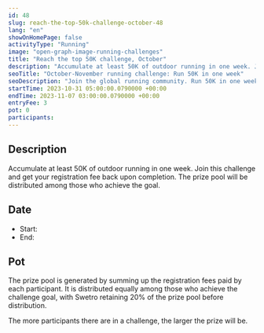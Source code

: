 ```yaml
---
id: 48
slug: reach-the-top-50k-challenge-october-48
lang: "en"
showOnHomePage: false
activityType: "Running"
image: "open-graph-image-running-challenges"
title: "Reach the top 50K challenge, October"
description: "Accumulate at least 50K of outdoor running in one week. Join this challenge and get your registration fee back upon completion. The prize pool will be distributed among those who achieve the goal."
seoTitle: "October-November running challenge: Run 50K in one week"
seoDescription: "Join the global running community. Run 50K in one week, connect, and compete with athletes from all over the world. Sign up today!"
startTime: 2023-10-31 05:00:00.0790000 +00:00
endTime: 2023-11-07 03:00:00.0790000 +00:00
entryFee: 3
pot: 0
participants:
---
```



## Description

Accumulate at least 50K of outdoor running in one week. Join this challenge and get your registration fee back upon completion. The prize pool will be distributed among those who achieve the goal.

## Date

- Start: <LocalDate dateUtc={frontmatter.startTime} client:load />
- End: <LocalDate dateUtc={frontmatter.endTime} client:load />

## Pot

The prize pool is generated by summing up the registration fees paid by each participant. It is distributed equally among those who achieve the challenge goal, with Swetro retaining 20% of the prize pool before distribution.

The more participants there are in a challenge, the larger the prize will be.
